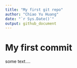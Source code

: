 ```yaml
---
title: "My first git repo"
author: "Chiao Yu Huang"
date: "`r Sys.Date()`"
output: github_document
---
```


# My first commit

some text....